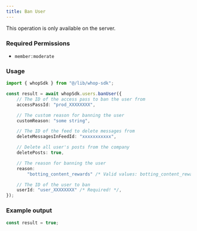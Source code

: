 ```yaml
---
title: Ban User
---
```

<Note>This operation is only available on the server.</Note>

### Required Permissions
 - `member:moderate`

### Usage

```typescript
import { whopSdk } from "@/lib/whop-sdk";

const result = await whopSdk.users.banUser({
	// The ID of the access pass to ban the user from
	accessPassId: "prod_XXXXXXXX",

	// The custom reason for banning the user
	customReason: "some string",

	// The ID of the feed to delete messages from
	deleteMessagesInFeedId: "xxxxxxxxxxx",

	// Delete all user's posts from the company
	deletePosts: true,

	// The reason for banning the user
	reason:
		"botting_content_rewards" /* Valid values: botting_content_rewards | botting_negative_reviews | control_center_blocked_country | harassment | other | spamming */,

	// The ID of the user to ban
	userId: "user_XXXXXXXX" /* Required! */,
});

```

### Example output

```typescript
const result = true;

```
